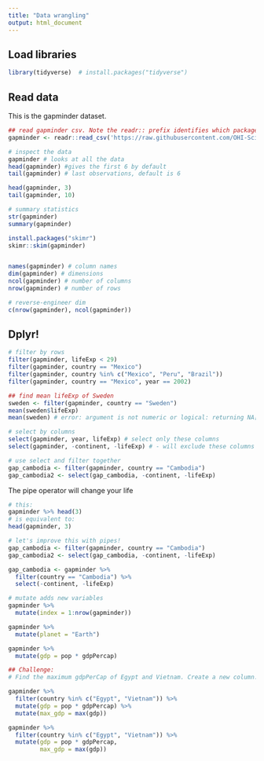 ```yaml
---
title: "Data wrangling"
output: html_document
---
```


## Load libraries
```r
library(tidyverse)  # install.packages("tidyverse")
```

## Read data

This is the gapminder dataset. 

```r
## read gapminder csv. Note the readr:: prefix identifies which package it's in
gapminder <- readr::read_csv('https://raw.githubusercontent.com/OHI-Science/data-science-training/master/data/gapminder.csv')

# inspect the data
gapminder # looks at all the data
head(gapminder) #gives the first 6 by default
tail(gapminder) # last observations, default is 6

head(gapminder, 3)
tail(gapminder, 10)

# summary statistics
str(gapminder)
summary(gapminder)

install.packages("skimr")
skimr::skim(gapminder)


names(gapminder) # column names
dim(gapminder) # dimensions
ncol(gapminder) # number of columns
nrow(gapminder) # number of rows

# reverse-engineer dim
c(nrow(gapminder), ncol(gapminder))

```

## Dplyr!

```r
# filter by rows
filter(gapminder, lifeExp < 29)
filter(gapminder, country == "Mexico")
filter(gapminder, country %in% c("Mexico", "Peru", "Brazil"))
filter(gapminder, country == "Mexico", year == 2002)

## find mean lifeExp of Sweden
sweden <- filter(gapminder, country == "Sweden")
mean(sweden$lifeExp)
mean(sweden) # error: argument is not numeric or logical: returning NA[1] NA

```

```r
# select by columns
select(gapminder, year, lifeExp) # select only these columns
select(gapminder, -continent, -lifeExp) # - will exclude these columns

# use select and filter together
gap_cambodia <- filter(gapminder, country == "Cambodia")
gap_cambodia2 <- select(gap_cambodia, -continent, -lifeExp)

```

The pipe operator will change your life

```r
# this:
gapminder %>% head(3)
# is equivalent to:
head(gapminder, 3)

# let's improve this with pipes!
gap_cambodia <- filter(gapminder, country == "Cambodia")
gap_cambodia2 <- select(gap_cambodia, -continent, -lifeExp)

gap_cambodia <- gapminder %>% 
  filter(country == "Cambodia") %>% 
  select(-continent, -lifeExp)

```

```r
# mutate adds new variables
gapminder %>% 
  mutate(index = 1:nrow(gapminder))

gapminder %>%
  mutate(planet = "Earth")

gapminder %>%
  mutate(gdp = pop * gdpPercap)

## Challenge:
# Find the maximum gdpPerCap of Egypt and Vietnam. Create a new column. (I want just one number that is the max of those two countries) Hint: max()

gapminder %>%
  filter(country %in% c("Egypt", "Vietnam")) %>%
  mutate(gdp = pop * gdpPercap) %>%
  mutate(max_gdp = max(gdp))

gapminder %>%
  filter(country %in% c("Egypt", "Vietnam")) %>%
  mutate(gdp = pop * gdpPercap, 
         max_gdp = max(gdp))

```






